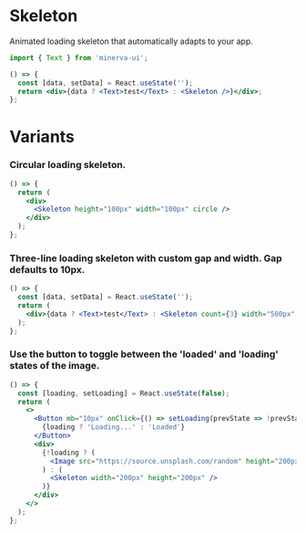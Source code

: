 
<Meta title="Elements|Skeleton" component={Skeleton} />

# Skeleton

Animated loading skeleton that automatically adapts to your app.

```js
import { Text } from 'minerva-ui';
```

```jsx
() => {
  const [data, setData] = React.useState('');
  return <div>{data ? <Text>test</Text> : <Skeleton />}</div>;
};
```

# Variants

### Circular loading skeleton.

```jsx
() => {
  return (
    <div>
      <Skeleton height="100px" width="100px" circle />
    </div>
  );
};
```

### Three-line loading skeleton with custom gap and width. Gap defaults to 10px.

```jsx
() => {
  const [data, setData] = React.useState('');
  return (
    <div>{data ? <Text>test</Text> : <Skeleton count={3} width="500px" gap="15px" />}</div>
  );
};
```
### Use the button to toggle between the 'loaded' and 'loading' states of the image.

```jsx
() => {
  const [loading, setLoading] = React.useState(false);
  return (
    <>
      <Button mb="10px" onClick={() => setLoading(prevState => !prevState)}>
        {loading ? 'Loading...' : 'Loaded'}
      </Button>
      <div>
        {!loading ? (
          <Image src="https://source.unsplash.com/random" height="200px" width="200px" />
        ) : (
          <Skeleton width="200px" height="200px" />
        )}
      </div>
    </>
  );
};
```

